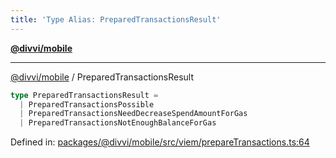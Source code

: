 ```yaml
---
title: 'Type Alias: PreparedTransactionsResult'
---
```

[**@divvi/mobile**](../README)

---

[@divvi/mobile](../README) / PreparedTransactionsResult
```ts
type PreparedTransactionsResult =
  | PreparedTransactionsPossible
  | PreparedTransactionsNeedDecreaseSpendAmountForGas
  | PreparedTransactionsNotEnoughBalanceForGas
```

Defined in: [packages/@divvi/mobile/src/viem/prepareTransactions.ts:64](https://github.com/divvi-xyz/divvi-mobile/blob/main/packages/@divvi/mobile/src/viem/prepareTransactions.ts#L64)
